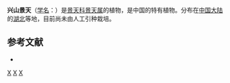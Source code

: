 {{Speciesbox 
| taxon = Sedum wilsonii
| authority = Fröd.
}}

'''兴山景天'''（[[学名|学名]]：{{lang|la|''Sedum wilsonii''}}）是[[景天科|景天科]][[景天属|景天属]]的植物，是中国的特有植物。分布在[[中国大陆|中国大陆]]的[[湖北|湖北]]等地，目前尚未由人工引种栽培。

== 参考文献 ==
{{refbegin}}
* {{cite web| url =http://www.bioinfo.cn/db05/KmzwSpecies.php?action=view&id=5890| title =兴山景天| work =中国高等植物数据库全库| publisher =中国科学院微生物研究所| author =昆明植物研究所| accessdate =2009-02-25| deadurl =yes| archiveurl =https://web.archive.org/web/20160305104153/http://www.bioinfo.cn/db05/KmzwSpecies.php?action=view&id=5890| archivedate =2016-03-05}}
{{refend}}
{{Taxonbar|from=Q10894220}}

{{DEFAULTSORT:Sedum wilsonii}}
[[Category:景天属|X]]
[[Category:中國特有植物|X]]
[[Category:湖北植物|X]]